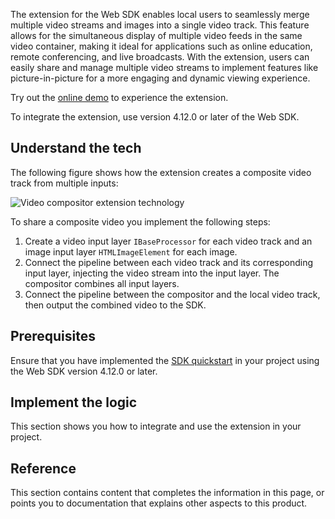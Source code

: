 
<PlatformWrapper platform="web">

The <Vg k="RTEE_COMPOSITOR" /> extension for the Web SDK enables local users to seamlessly merge multiple video streams and images into a single video track. This feature allows for the simultaneous display of multiple video feeds in the same video container, making it ideal for applications such as online education, remote conferencing, and live broadcasts. With the <Vg k="RTEE_COMPOSITOR" /> extension, users can easily share and manage multiple video streams to implement features like picture-in-picture for a more engaging and dynamic viewing experience.

Try out the [online demo](https://webdemo-global.agora.io/example/plugin/videoCompositor/index.html) to experience the <Vg k="RTEE_COMPOSITOR" /> extension.

<Admonition>
To integrate the <Vg k="RTEE_COMPOSITOR" /> extension, use version 4.12.0 or later of the Web SDK.
</Admonition>

## Understand the tech

The following figure shows how the <Vg k="RTEE_COMPOSITOR" /> extension creates a composite video track from multiple inputs:

![Video compositor extension technology](/images/extensions-marketplace/video-compositor-tech.png)

To share a composite video you implement the following steps:

1. Create a video input layer `IBaseProcessor` for each video track and an image input layer `HTMLImageElement` for each image.
1. Connect the pipeline between each video track and its corresponding input layer, injecting the video stream into the input layer. The compositor combines all input layers.
1. Connect the pipeline between the compositor and the local video track, then output the combined video to the SDK.

## Prerequisites

Ensure that you have implemented the [SDK quickstart](/video-calling/get-started/get-started-sdk) in your project using the Web SDK version 4.12.0 or later.

## Implement the logic

This section shows you how to integrate and use the <Vg k="RTEE_COMPOSITOR" /> extension in your project.

<ProjectImplement />

## Reference

This section contains content that completes the information in this page, or points you to documentation that explains other aspects to this product. 

<Reference />

</PlatformWrapper>
<PlatformWrapper notAllowed="web">
<NotSupported />
</PlatformWrapper>